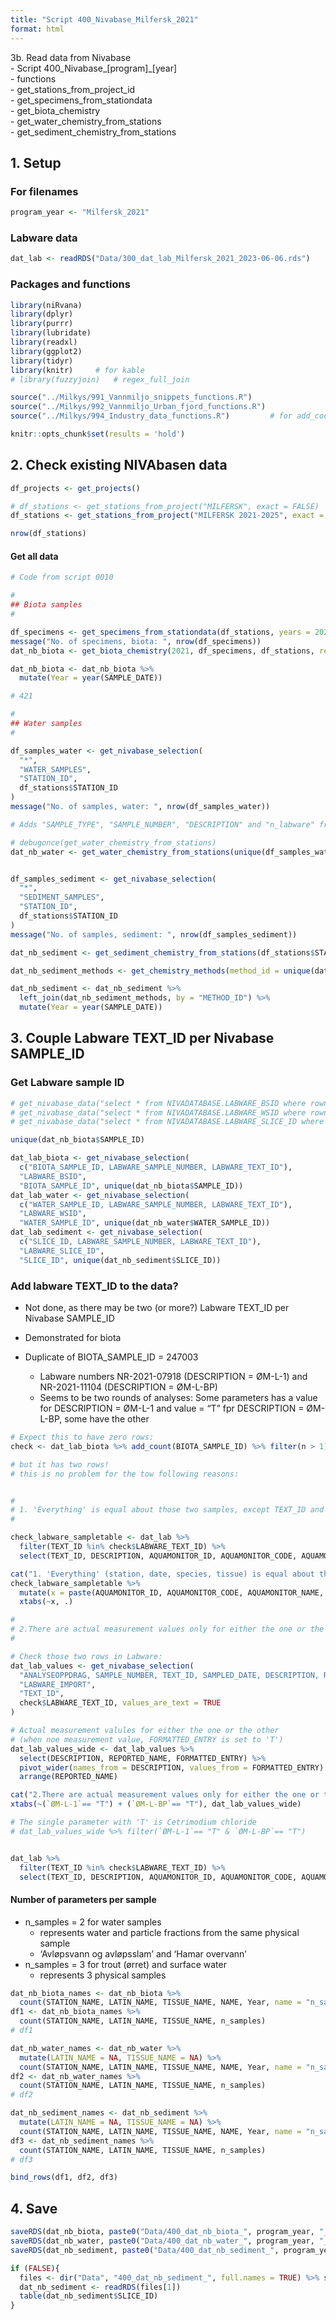 ```yaml
---
title: "Script 400_Nivabase_Milfersk_2021"
format: html
---
```


3b. Read data from Nivabase   
- Script 400_Nivabase_[program]_[year]     
- functions  
    - get_stations_from_project_id  
    - get_specimens_from_stationdata   
    - get_biota_chemistry  
    - get_water_chemistry_from_stations  
    - get_sediment_chemistry_from_stations  
    
## 1. Setup  

### For filenames  
```r

program_year <- "Milfersk_2021"

```

### Labware data  

```r

dat_lab <- readRDS("Data/300_dat_lab_Milfersk_2021_2023-06-06.rds")

```


### Packages and functions  
```r

library(niRvana)
library(dplyr)
library(purrr)
library(lubridate)
library(readxl)
library(ggplot2)
library(tidyr)
library(knitr)     # for kable
# library(fuzzyjoin)   # regex_full_join

source("../Milkys/991_Vannmiljo_snippets_functions.R")
source("../Milkys/992_Vannmiljo_Urban_fjord_functions.R")
source("../Milkys/994_Industry_data_functions.R")         # for add_coordinates()

knitr::opts_chunk$set(results = 'hold')

```


## 2.  Check existing NIVAbasen data    

```r

df_projects <- get_projects()   

# df_stations <- get_stations_from_project("MILFERSK", exact = FALSE)
df_stations <- get_stations_from_project("MILFERSK 2021-2025", exact = TRUE)

nrow(df_stations)

```

#### Get all data   

```r

# Code from script 0010  

# 
## Biota samples
#

df_specimens <- get_specimens_from_stationdata(df_stations, years = 2021)
message("No. of specimens, biota: ", nrow(df_specimens))
dat_nb_biota <- get_biota_chemistry(2021, df_specimens, df_stations, report_samples = TRUE)

dat_nb_biota <- dat_nb_biota %>%
  mutate(Year = year(SAMPLE_DATE))

# 421  

#
## Water samples  
#

df_samples_water <- get_nivabase_selection(
  "*",
  "WATER_SAMPLES",
  "STATION_ID",
  df_stations$STATION_ID
)
message("No. of samples, water: ", nrow(df_samples_water))

# Adds "SAMPLE_TYPE", "SAMPLE_NUMBER", "DESCRIPTION" and "n_labware" from Labware

# debugonce(get_water_chemistry_from_stations)
dat_nb_water <- get_water_chemistry_from_stations(unique(df_samples_water$STATION_ID), 2017:2021)


df_samples_sediment <- get_nivabase_selection(
  "*",
  "SEDIMENT_SAMPLES",
  "STATION_ID",
  df_stations$STATION_ID
)
message("No. of samples, sediment: ", nrow(df_samples_sediment))

dat_nb_sediment <- get_sediment_chemistry_from_stations(df_stations$STATION_ID, years = 2017:2021)

dat_nb_sediment_methods <- get_chemistry_methods(method_id = unique(dat_nb_sediment$METHOD_ID))

dat_nb_sediment <- dat_nb_sediment %>%
  left_join(dat_nb_sediment_methods, by = "METHOD_ID") %>%
  mutate(Year = year(SAMPLE_DATE)) 


```

## 3. Couple Labware TEXT_ID per Nivabase SAMPLE_ID

### Get Labware sample ID     

```r

# get_nivabase_data("select * from NIVADATABASE.LABWARE_BSID where rownum < 6")  
# get_nivabase_data("select * from NIVADATABASE.LABWARE_WSID where rownum < 6")  
# get_nivabase_data("select * from NIVADATABASE.LABWARE_SLICE_ID where rownum < 6")  

unique(dat_nb_biota$SAMPLE_ID)

dat_lab_biota <- get_nivabase_selection(
  c("BIOTA_SAMPLE_ID, LABWARE_SAMPLE_NUMBER, LABWARE_TEXT_ID"),
  "LABWARE_BSID", 
  "BIOTA_SAMPLE_ID", unique(dat_nb_biota$SAMPLE_ID)) 
dat_lab_water <- get_nivabase_selection(
  c("WATER_SAMPLE_ID, LABWARE_SAMPLE_NUMBER, LABWARE_TEXT_ID"),
  "LABWARE_WSID", 
  "WATER_SAMPLE_ID", unique(dat_nb_water$WATER_SAMPLE_ID)) 
dat_lab_sediment <- get_nivabase_selection(
  c("SLICE_ID, LABWARE_SAMPLE_NUMBER, LABWARE_TEXT_ID"),
  "LABWARE_SLICE_ID", 
  "SLICE_ID", unique(dat_nb_sediment$SLICE_ID)) 

```



### Add labware TEXT_ID to the data?  

* Not done, as there may be two (or more?) Labware TEXT_ID per Nivabase SAMPLE_ID   

* Demonstrated for biota  

* Duplicate of BIOTA_SAMPLE_ID = 247003  
    - Labware numbers NR-2021-07918 (DESCRIPTION = ØM-L-1) and NR-2021-11104 (DESCRIPTION = ØM-L-BP)  
    - Seems to be two rounds of analyses: Some parameters has a value for DESCRIPTION = ØM-L-1 and value = "T" fpr DESCRIPTION = ØM-L-BP, some have the other  

```r

# Expect this to have zero rows:
check <- dat_lab_biota %>% add_count(BIOTA_SAMPLE_ID) %>% filter(n > 1)

# but it has two rows!
# this is no problem for the tow following reasons:  


#
# 1. 'Everything' is equal about those two samples, except TEXT_ID and DESCRIPTION
#

check_labware_sampletable <- dat_lab %>%
  filter(TEXT_ID %in% check$LABWARE_TEXT_ID) %>%
  select(TEXT_ID, DESCRIPTION, AQUAMONITOR_ID, AQUAMONITOR_CODE, AQUAMONITOR_NAME, SAMPLED_DATE, SPECIES, TISSUE)

cat("1. 'Everything' (station, date, species, tissue) is equal about those two samples, except TEXT_ID and DESCRIPTION \n")
check_labware_sampletable %>% 
  mutate(x = paste(AQUAMONITOR_ID, AQUAMONITOR_CODE, AQUAMONITOR_NAME, SAMPLED_DATE, SPECIES, TISSUE, sep = "//")) %>%
  xtabs(~x, .)

#
# 2.There are actual measurement values only for either the one or the other: 
#

# Check those two rows in Labware:
dat_lab_values <- get_nivabase_selection(
  "ANALYSEOPPDRAG, SAMPLE_NUMBER, TEXT_ID, SAMPLED_DATE, DESCRIPTION, REPORTED_NAME, FORMATTED_ENTRY, NUMERIC_ENTRY, UNITS",
  "LABWARE_IMPORT",
  "TEXT_ID",
  check$LABWARE_TEXT_ID, values_are_text = TRUE
)

# Actual measurement valules for either the one or the other  
# (when noe measurement value, FORMATTED_ENTRY is set to 'T')  
dat_lab_values_wide <- dat_lab_values %>%
  select(DESCRIPTION, REPORTED_NAME, FORMATTED_ENTRY) %>%
  pivot_wider(names_from = DESCRIPTION, values_from = FORMATTED_ENTRY) %>%
  arrange(REPORTED_NAME)

cat("2.There are actual measurement values only for either the one or the other \n")
xtabs(~(`ØM-L-1`== "T") + (`ØM-L-BP`== "T"), dat_lab_values_wide)

# The single parameter with 'T' is Cetrimodium chloride
# dat_lab_values_wide %>% filter(`ØM-L-1`== "T" & `ØM-L-BP`== "T")



```

```r

dat_lab %>%
  filter(TEXT_ID %in% check$LABWARE_TEXT_ID) %>%
  select(TEXT_ID, DESCRIPTION, AQUAMONITOR_ID, AQUAMONITOR_CODE, AQUAMONITOR_NAME, SAMPLED_DATE, SPECIES, TISSUE)

```


#### Number of parameters per sample    

* n_samples = 2 for water samples  
    - represents water and particle fractions from the same physical sample    
    - 'Avløpsvann og avløpsslam' and 'Hamar overvann'   
* n_samples = 3 for trout (ørret) and surface water    
    - represents 3 physical samples      

```r

dat_nb_biota_names <- dat_nb_biota %>%
  count(STATION_NAME, LATIN_NAME, TISSUE_NAME, NAME, Year, name = "n_samples")
df1 <- dat_nb_biota_names %>%
  count(STATION_NAME, LATIN_NAME, TISSUE_NAME, n_samples)
# df1

dat_nb_water_names <- dat_nb_water %>%
  mutate(LATIN_NAME = NA, TISSUE_NAME = NA) %>%
  count(STATION_NAME, LATIN_NAME, TISSUE_NAME, NAME, Year, name = "n_samples")
df2 <- dat_nb_water_names %>%
  count(STATION_NAME, LATIN_NAME, TISSUE_NAME, n_samples)
# df2

dat_nb_sediment_names <- dat_nb_sediment %>%
  mutate(LATIN_NAME = NA, TISSUE_NAME = NA) %>%
  count(STATION_NAME, LATIN_NAME, TISSUE_NAME, NAME, Year, name = "n_samples")
df3 <- dat_nb_sediment_names %>%
  count(STATION_NAME, LATIN_NAME, TISSUE_NAME, n_samples)
# df3

bind_rows(df1, df2, df3)


```


## 4. Save  

```r

saveRDS(dat_nb_biota, paste0("Data/400_dat_nb_biota_", program_year, "_", today(), ".rds"))
saveRDS(dat_nb_water, paste0("Data/400_dat_nb_water_", program_year, "_", today(), ".rds"))
saveRDS(dat_nb_sediment, paste0("Data/400_dat_nb_sediment_", program_year, "_", today(), ".rds"))

if (FALSE){
  files <- dir("Data", "400_dat_nb_sediment_", full.names = TRUE) %>% sort(decreasing = TRUE)
  dat_nb_sediment <- readRDS(files[1])
  table(dat_nb_sediment$SLICE_ID)
}

```